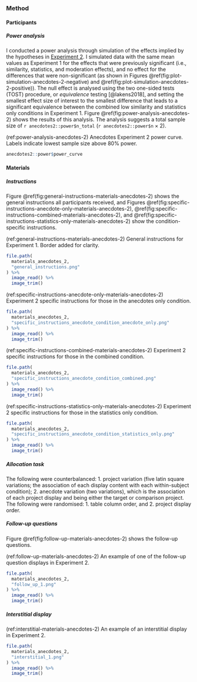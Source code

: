 ### Method

#### Participants

##### Power analysis {#power-analysis-anecdotes-2}

I conducted a power analysis through simulation of the effects implied by the
hypotheses in [Experiment 2](#anecdotes-2). I simulated data with the same mean
values as Experiment 1 for the effects that were previously significant (i.e.,
similarity, statistics, and moderation effects), and no effect for the
differences that were non-significant (as shown in
Figures \@ref(fig:plot-simulation-anecdotes-2-negative)
and \@ref(fig:plot-simulation-anecdotes-2-positive)). The null effect is
analysed using the two one-sided tests (TOST) procedure, or *equivalence*
testing [@lakens2018], and setting the smallest effect size of interest to the
smallest difference that leads to a significant equivalence between the combined
low similarity and statistics only conditions in Experiment 1.
Figure \@ref(fig:power-analysis-anecdotes-2) shows the results of this analysis.
The analysis suggests a total sample size of `r anecdotes2::power$n_total`
(`r anecdotes2::power$n` $\times$ 2).

\newpage

\blandscape

(ref:power-analysis-anecdotes-2) Anecdotes Experiment 2 power curve. Labels indicate lowest sample size above 80% power.

```r
anecdotes2::power$power_curve
```

\elandscape

\newpage

#### Materials

##### Instructions {#instructions-materials-anecdotes-2-appendix}

Figure \@ref(fig:general-instructions-materials-anecdotes-2) shows the general
instructions all participants received, and
Figures \@ref(fig:specific-instructions-anecdote-only-materials-anecdotes-2), \@ref(fig:specific-instructions-combined-materials-anecdotes-2),
and \@ref(fig:specific-instructions-statistics-only-materials-anecdotes-2) show
the condition-specific instructions.

(ref:general-instructions-materials-anecdotes-2) General instructions for Experiment 1. Border added for clarity.

```r
file.path(
  materials_anecdotes_2,
  "general_instructions.png"
) %>%
  image_read() %>%
  image_trim()
```

(ref:specific-instructions-anecdote-only-materials-anecdotes-2) Experiment 2 specific instructions for those in the anecdotes only condition.

```r
file.path(
  materials_anecdotes_2,
  "specific_instructions_anecdote_condition_anecdote_only.png"
) %>%
  image_read() %>%
  image_trim()
```

(ref:specific-instructions-combined-materials-anecdotes-2) Experiment 2 specific instructions for those in the combined condition.

```r
file.path(
  materials_anecdotes_2,
  "specific_instructions_anecdote_condition_combined.png"
) %>%
  image_read() %>%
  image_trim()
```

(ref:specific-instructions-statistics-only-materials-anecdotes-2) Experiment 2 specific instructions for those in the statistics only condition.

```r
file.path(
  materials_anecdotes_2,
  "specific_instructions_anecdote_condition_statistics_only.png"
) %>%
  image_read() %>%
  image_trim()
```

##### Allocation task {#allocation-anecdotes-2-appendix}

The following were counterbalanced: 1. project variation (five latin square
variations; the association of each display content with each within-subject
condition); 2. anecdote variation (two variations), which is the association of
each project display and being either the target or comparison project. The
following were randomised: 1. table column order, and 2. project display order.

##### Follow-up questions {#follow-up-materials-anecdotes-2}

Figure \@ref(fig:follow-up-materials-anecdotes-2) shows the follow-up questions.

(ref:follow-up-materials-anecdotes-2) An example of one of the follow-up question displays in Experiment 2.

```r
file.path(
  materials_anecdotes_2,
  "follow_up_1.png"
) %>%
  image_read() %>%
  image_trim()
```

##### Interstitial display {#interstitial-materials-anecdotes-2}

(ref:interstitial-materials-anecdotes-2) An example of an interstitial display in Experiment 2.

```r
file.path(
  materials_anecdotes_2,
  "interstitial_1.png"
) %>%
  image_read() %>%
  image_trim()
```
